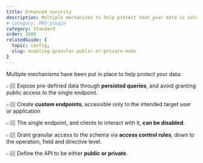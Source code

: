 ```yaml
---
title: Enhanced security
description: Multiple mechanisms to help protect that your data is safe, accessible only to the intended targets.
# category: PRO plugin
category: Standard
order: 1680
relatedGuide: {
  topic: config,
  slug: enabling-granular-public-or-private-mode
}
---
```


Multiple mechanisms have been put in place to help protect your data:

👉🏽 Expose pre-defined data through **persisted queries**, and avoid granting public access to the single endpoint.

👉🏽 Create **custom endpoints**, accessible only to the intended target user or application

👉🏽 The single endpoint, and clients to interact with it, **can be disabled**.

👉🏽 Grant granular access to the schema via **access control rules**, down to the operation, field and directive level.

👉🏽 Define the API to be either **public or private**.
